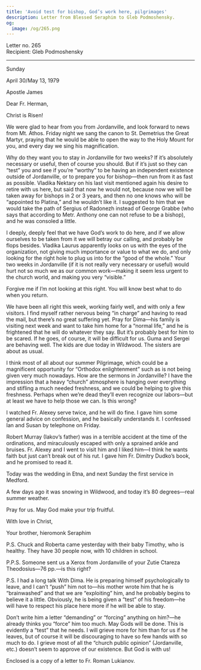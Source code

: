 ```yaml
---
title: 'Avoid test for bishop, God’s work here, pilgrimages'
description: Letter from Blessed Seraphim to Gleb Podmoshensky.
og:
  image: /og/265.png
---
```


<div style={{textAlign:'right', fontFamily:'monospace'}}>Letter no. 265</div>
<div style={{textAlign:'left', fontFamily:'monospace'}}>Recipient: Gleb Podmoshensky</div>

---

Sunday

April 30/May 13, 1979

Apostle James

Dear Fr. Herman,

Christ is Risen!

We were glad to hear from you from Jordanville, and look forward to news from Mt. Athos. Friday night we sang the canon to St. Demetrius the Great Martyr, praying that he would be able to open the way to the Holy Mount for you, and every day we sing his magnification.

Why do they want you to stay in Jordanville for two weeks? If it’s absolutely necessary or useful, then of course you should. But if it’s just so they can “test” you and see if you’re “worthy” to be having an independent existence outside of Jordanville, or to prepare you for bishop—then run from it as fast as possible. Vladika Nektary on his last visit mentioned again his desire to retire with us here, but said that now he would not, because now we will be taken away for bishops in 2 or 3 years, and then no one knows who will be “appointed to Platina,” and he wouldn’t like it. I suggested to him that we would take the path of Sergius of Radonezh instead of George Grabbe (who says that according to Metr. Anthony one can not refuse to be a bishop), and he was consoled a little.

I deeply, deeply feel that we have God’s work to do here, and if we allow ourselves to be taken from it we will betray our calling, and probably be flops besides. Vladika Laurus apparently looks on us with the eyes of the organization, not giving much importance or value to what we do, and only looking for the right hole to plug us into for the “good of the whole.” Your two weeks in Jordanville (if it is not really very necessary or useful) would hurt not so much we as our common work—making it seem less urgent to the church world, and making you very “visible.”

Forgive me if I’m not looking at this right. You will know best what to do when you return.

We have been all right this week, working fairly well, and with only a few visitors. I find myself rather nervous being “in charge” and having to read the mail, but there’s no great suffering yet. Pray for Dima—his family is visiting next week and want to take him home for a “normal life,” and he is frightened that he will do whatever they say. But it’s probably best for him to be scared. If he goes, of course, it will be difficult for us. Guma and Sergei are behaving well. The kids are due today in Wildwood. The sisters are about as usual.

I think most of all about our summer Pilgrimage, which could be a magnificent opportunity for “Orthodox enlightenment” such as is not being given very much nowadays. How are the sermons in Jordanville? I have the impression that a heavy “church” atmosphere is hanging over everything and stifling a much needed freshness, and we could be helping to give this freshness. Perhaps when we’re dead they’ll even recognize our labors—but at least we have to help those we can. Is this wrong?

I watched Fr. Alexey serve twice, and he will do fine. I gave him some general advice on confession, and he basically understands it. I confessed Ian and Susan by telephone on Friday.

Robert Murray (Iakov’s father) was in a terrible accident at the time of the ordinations, and miraculously escaped with only a sprained ankle and bruises. Fr. Alexey and I went to visit him and I liked him—I think he wants faith but just can’t break out of his rut. I gave him Fr. Dimitry Dudko’s book, and he promised to read it.

Today was the wedding in Etna, and next Sunday the first service in Medford.

A few days ago it was snowing in Wildwood, and today it’s 80 degrees—real summer weather.

Pray for us. May God make your trip fruitful.

With love in Christ,

Your brother, hieromonk Seraphim

P.S. Chuck and Roberta came yesterday with their baby Timothy, who is healthy. They have 30 people now, with 10 children in school.

P.P.S. Someone sent us a Xerox from Jordanville of your Zutie Ctareza Theodosius—76 pp.—is this right?

P.S. I had a long talk With Dima. He is preparing himself psychologically to leave, and I can’t “push” him not to—his mother wrote him that he is “brainwashed” and that we are “exploiting” him, and he probably begins to believe it a little. Obviously, he is being given a “test” of his freedom—he will have to respect his place here more if he will be able to stay.

Don’t write him a letter “demanding” or “forcing” anything on him?—he already thinks you “force” him too much. May Gods will be done. This is evidently a “test” that he needs. I will grieve more for him than for us if he leaves, but of course it will be discouraging to have so few hands with so much to do. I grieve most of all the “church public opinion” (Jordanville, etc.) doesn’t seem to approve of our existence. But God is with us!

Enclosed is a copy of a letter to Fr. Roman Lukianov.